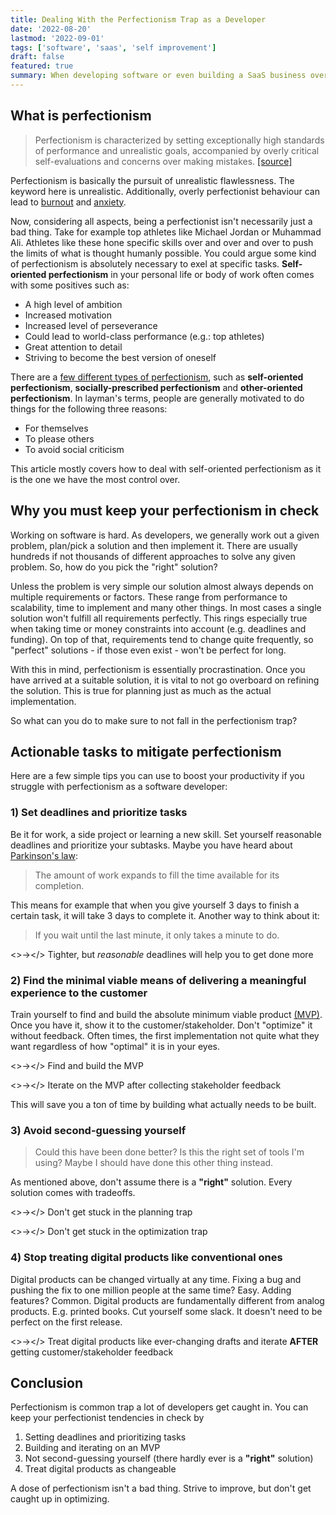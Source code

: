 ```yaml
---
title: Dealing With the Perfectionism Trap as a Developer
date: '2022-08-20'
lastmod: '2022-09-01'
tags: ['software', 'saas', 'self improvement']
draft: false
featured: true
summary: When developing software or even building a SaaS business over-planning and over-engineering can stifle your progress. Learn how to battle your perfectionism.
---
```


## What is perfectionism

> Perfectionism is characterized by setting exceptionally high standards of performance and unrealistic goals,
> accompanied by overly critical self-evaluations and concerns over making mistakes. [[source]](https://www.ncbi.nlm.nih.gov/pmc/articles/PMC7400384/#:~:text=Perfectionism%20is%20characterized%20by,over%20making%20mistakes)

Perfectionism is basically <Highlight>the pursuit of unrealistic flawlessness</Highlight>. The keyword here is
<Highlight>unrealistic</Highlight>. Additionally, overly perfectionist behaviour can lead to
[burnout](https://ray.yorksj.ac.uk/id/eprint/701/1/Hill%20&%20Curran%20(in%20press).pdf) and
[anxiety](https://citeseerx.ist.psu.edu/viewdoc/download?doi=10.1.1.572.8052&rep=rep1&type=pdf).

Now, considering all aspects, being a perfectionist isn't necessarily just a bad thing. Take for example top
athletes like Michael Jordan or Muhammad Ali. Athletes like these hone specific skills over and over and over to push the
limits of what is thought humanly possible. You could argue some kind of perfectionism is absolutely necessary to exel
at specific tasks. **Self-oriented perfectionism** in your personal life or body of work often comes with some positives
such as:

- A high level of ambition
- Increased motivation
- Increased level of perseverance
- Could lead to world-class performance (e.g.: top athletes)
- Great attention to detail
- Striving to become the best version of oneself

There are a [few different types of perfectionism](https://www.ncbi.nlm.nih.gov/pmc/articles/PMC7400384/#:~:text=Hewitt%20and%20Flett%20%5B22%5D%20created,%2Doriented%2C%20and%20socially%20prescribed.),
such as **self-oriented perfectionism**, **socially-prescribed perfectionism** and **other-oriented perfectionism**.
In layman's terms, people are generally motivated to do things for the following three reasons:
- For themselves
- To please others
- To avoid social criticism

This article mostly covers how to deal with self-oriented perfectionism as it is the one we have the most control over.

## Why you must keep your perfectionism in check

Working on software is hard. As developers, we generally work out a given problem, plan/pick a solution and then
implement it. There are usually hundreds if not thousands of different approaches to solve any given
problem. So, how do you pick the "right" solution?

Unless the problem is very simple our solution almost always depends on multiple requirements or factors. These range
from performance to scalability, time to implement and many other things. In most cases a single solution won't fulfill
all requirements perfectly. This rings especially true when taking time or money constraints into account (e.g.
deadlines and funding). On top of that, requirements tend to change quite frequently, so "perfect" solutions - if those
even exist - won't be perfect for long.

With this in mind, perfectionism is essentially procrastination. Once you have arrived at a suitable solution, it is
vital to not go overboard on refining the solution. This is true for planning just as much as the actual implementation.

So what can you do to make sure to not fall in the perfectionism trap?

## Actionable tasks to mitigate perfectionism

Here are a few simple tips you can use to boost your productivity if you struggle with perfectionism as a software
developer:

### 1) Set deadlines and prioritize tasks

Be it for work, a side project or learning a new skill. Set yourself reasonable deadlines and prioritize your subtasks.
Maybe you have heard about [Parkinson's law](https://en.wikipedia.org/wiki/Parkinson%27s_law):

> The amount of work expands to fill the time available for its completion.

This means for example that when you give yourself 3 days to finish a certain task, it will take 3 days to complete it.
Another way to think about it:

> If you wait until the last minute, it only takes a minute to do.

<>&rarr;</> Tighter, but _reasonable_ deadlines will help you to get done more

### 2) Find the minimal viable means of delivering a meaningful experience to the customer

Train yourself to find and build the absolute minimum viable product [(MVP)](https://en.wikipedia.org/wiki/Minimum_viable_product).
Once you have it, show it to the customer/stakeholder. Don't "optimize" it without feedback. Often times, the first
implementation not quite what they want regardless of how "optimal" it is in your eyes.

<>&rarr;</> Find and build the MVP

<>&rarr;</> Iterate on the MVP after collecting stakeholder feedback

This will save you a ton of time by building what actually needs to be built.

### 3) Avoid second-guessing yourself

> Could this have been done better? Is this the right set of tools I'm using? Maybe I should have done this other thing instead.

As mentioned above, don't assume there is a **"right"** solution. Every solution comes with tradeoffs.

<>&rarr;</> Don't get stuck in the planning trap

<>&rarr;</> Don't get stuck in the optimization trap

### 4) Stop treating digital products like conventional ones

Digital products can be changed virtually at any time. Fixing a bug and pushing the fix to one million people at the
same time? Easy. Adding features? Common. Digital products are fundamentally different from analog products. E.g.
printed books. Cut yourself some slack. It doesn't need to be perfect on the first release.

<>&rarr;</> Treat digital products like ever-changing drafts and iterate **AFTER** getting customer/stakeholder feedback


## Conclusion

Perfectionism is common trap a lot of developers get caught in. You can keep your perfectionist tendencies in check by
1. Setting deadlines and prioritizing tasks
2. Building and iterating on an MVP
3. Not second-guessing yourself (there hardly ever is a **"right"** solution)
4. Treat digital products as changeable

A dose of perfectionism isn't a bad thing. Strive to improve, but don't get caught up in optimizing.


